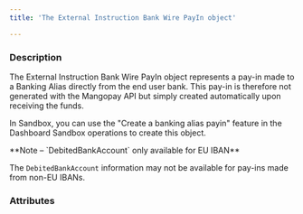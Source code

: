 ```yaml
---
title: 'The External Instruction Bank Wire PayIn object'

---
```

  
### Description

The External Instruction Bank Wire PayIn object represents a pay-in made to a Banking Alias directly from the end user bank. This pay-in is therefore not generated with the Mangopay API but simply created automatically upon receiving the funds.  

In Sandbox, you can use the "Create a banking alias payin" feature in the Dashboard Sandbox operations to create this object.  

<Note>  
**Note – `DebitedBankAccount` only available for EU IBAN** 
  
The `DebitedBankAccount` information may not be available for pay-ins made from non-EU IBANs.  
</Note>  

### Attributes